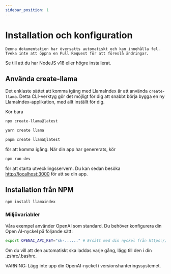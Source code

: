 ```yaml
---
sidebar_position: 1
---
```



# Installation och konfiguration

```Denna dokumentation har översatts automatiskt och kan innehålla fel. Tveka inte att öppna en Pull Request för att föreslå ändringar.```


Se till att du har NodeJS v18 eller högre installerat.


## Använda create-llama

Det enklaste sättet att komma igång med LlamaIndex är att använda `create-llama`. Detta CLI-verktyg gör det möjligt för dig att snabbt börja bygga en ny LlamaIndex-applikation, med allt inställt för dig.

Kör bara

<Tabs>
<TabItem value="1" label="npm" default>

```bash
npx create-llama@latest
```

</TabItem>
<TabItem value="2" label="Yarn">

```bash
yarn create llama
```

</TabItem>
<TabItem value="3" label="pnpm">

```bash
pnpm create llama@latest
```

</TabItem>
</Tabs>

för att komma igång. När din app har genererats, kör

```bash npm2yarn
npm run dev
```

för att starta utvecklingsservern. Du kan sedan besöka [http://localhost:3000](http://localhost:3000) för att se din app.
## Installation från NPM

```bash npm2yarn
npm install llamaindex
```


### Miljövariabler

Våra exempel använder OpenAI som standard. Du behöver konfigurera din Open AI-nyckel på följande sätt:

```bash
export OPENAI_API_KEY="sk-......" # Ersätt med din nyckel från https://platform.openai.com/account/api-keys
```

Om du vill att den automatiskt ska laddas varje gång, lägg till den i din .zshrc/.bashrc.

VARNING: Lägg inte upp din OpenAI-nyckel i versionshanteringssystemet.
